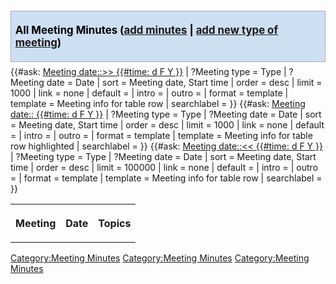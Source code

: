 <h2 id="mp-itn-h2" style="margin:20px 0 -7px 0; background:#cedff2; font-size:120%; font-weight:bold; border:1px solid #a3b0bf; text-align:left; color:#000; padding:0.2em 0.4em;">All Meeting Minutes ([[Special:FormEdit/Meeting Minutes|add minutes]] | [[Special:FormEdit/Meeting|add new type of meeting]])</h2><!--

         Meetings after today (future ... in the year 2000)

--><table class="wikitable smwtable" style="width:100%;"><tr><th>Meeting</th><th>Date</th><th>Topics</th></tr>{{#ask: [[Category:Meeting Minutes]] [[Meeting date::>> {{#time: d F Y }} ]] 
| ?Meeting type = Type
| ?Meeting date = Date
| sort = Meeting date, Start time
| order = desc
| limit = 1000
| link = none
| default = 
| intro = 
| outro = 
| format = template
| template = Meeting info for table row
| searchlabel = 
}}<!--

         Meetings today (present)

-->{{#ask: [[Category:Meeting Minutes]] [[Meeting date:: {{#time: d F Y }} ]]
| ?Meeting type = Type
| ?Meeting date = Date
| sort = Meeting date, Start time
| order = desc
| limit = 1000
| link = none
| default = 
| intro = 
| outro = 
| format = template
| template = Meeting info for table row highlighted
| searchlabel = 
}}<!--

         Meetings before today (past)

-->{{#ask: [[Category:Meeting Minutes]] [[Meeting date::<< {{#time: d F Y }} ]]
| ?Meeting type = Type
| ?Meeting date = Date
| sort = Meeting date, Start time
| order = desc
| limit = 100000
| link = none
| default = 
| intro = 
| outro = 
| format = template
| template = Meeting info for table row
| searchlabel = 
}}</table>